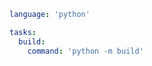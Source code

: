 ```yaml title="<project>/moon.yml" {5}
language: 'python'

tasks:
  build:
    command: 'python -m build'
```
